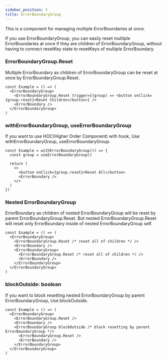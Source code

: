 ```yaml
---
sidebar_position: 3
title: ErrorBoundaryGroup
---
```


This is a component for managing multiple ErrorBoundaries at once.

If you use ErrorBoundaryGroup, you can easily reset multiple ErrorBoundaries at once if they are children of ErrorBoundaryGroup, without having to connect resetKey state to resetKeys of multiple ErrorBoundary.

### ErrorBoundaryGroup.Reset

Multiple ErrorBoundary as children of ErrorBoundaryGroup can be reset at once by ErrorBoundaryGroup.Reset.

```tsx
const Example = () => (
  <ErrorBoundaryGroup>
    <ErrorBoundaryGroup.Reset trigger={(group) => <button onClick={group.reset}>Reset Children</button>} />
    <ErrorBoundary />
  </ErrorBoundaryGroup>
)
```

### withErrorBoundaryGroup, useErrorBoundaryGroup

If you want to use HOC(Higher Order Component) with hook, Use withErrorBoundaryGroup, useErrorBoundaryGroup.

```tsx
const Example = withErrorBoundaryGroup(() => {
  const group = useErrorBoundaryGroup()

  return (
    <>
      <button onClick={group.reset}>Reset All</button>
      <ErrorBoundary />
    </>
  )
})
```

### Nested ErrorBoundaryGroup

ErrorBoundary as children of nested ErrorBoundaryGroup will be reset by parent ErrorBoundaryGroup.Reset.
But nested ErrorBoundaryGroup.Reset will reset only ErrorBoundary inside of nested ErrorBoundaryGroup self.

```tsx
const Example = () => (
  <ErrorBoundaryGroup>
    <ErrorBoundaryGroup.Reset /* reset all of children */ />
    <ErrorBoundary />
    <ErrorBoundaryGroup>
      <ErrorBoundaryGroup.Reset /* reset all of children */ />
      <ErrorBoundary />
    </ErrorBoundaryGroup>
  </ErrorBoundaryGroup>
)
```

### blockOutside: boolean

If you want to block resetting nested ErrorBoundaryGroup by parent ErrorBoundaryGroup, Use blockOutside.

```tsx
const Example = () => (
  <ErrorBoundaryGroup>
    <ErrorBoundaryGroup.Reset />
    <ErrorBoundary />
    <ErrorBoundaryGroup blockOutside /* block resetting by parent ErrorBoundaryGroup */>
      <ErrorBoundaryGroup.Reset />
      <ErrorBoundary />
    </ErrorBoundaryGroup>
  </ErrorBoundaryGroup>
)
```
